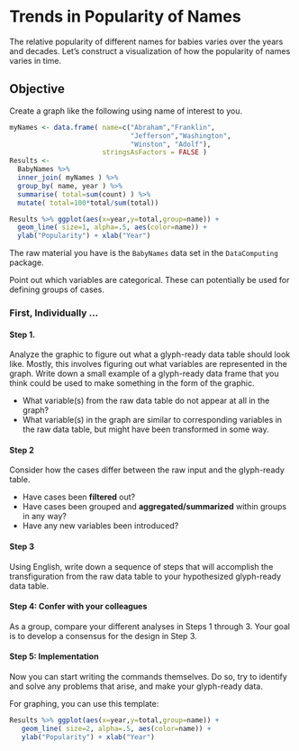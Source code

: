 # Trends in Popularity of Names

The relative popularity of different names for babies varies over the years and decades.  Let's construct a visualization of how the popularity of names varies in time.  


## Objective

Create a graph like the following using name of interest to you. 

```r
myNames <- data.frame( name=c("Abraham","Franklin",
                              "Jefferson","Washington", 
                              "Winston", "Adolf"), 
                       stringsAsFactors = FALSE )
Results <- 
  BabyNames %>%
  inner_join( myNames ) %>%
  group_by( name, year ) %>%
  summarise( total=sum(count) ) %>%
  mutate( total=100*total/sum(total))
```
```r
Results %>% ggplot(aes(x=year,y=total,group=name)) +
  geom_line( size=1, alpha=.5, aes(color=name)) +
  ylab("Popularity") + xlab("Year")
```

The raw material you have is the `BabyNames` data set in the `DataComputing` package.

Point out which variables are categorical.  These can potentially be used for defining groups of cases.

### First, Individually ...

#### Step 1.

Analyze the graphic to figure out what a glyph-ready data table should look like. Mostly, this involves figuring out what variables are represented in the graph.  Write down a small example of a glyph-ready data frame that you think could be used to make something in the form of the graphic.

* What variable(s) from the raw data table do not appear at all in the graph?
* What variable(s) in the graph are similar to corresponding variables in the raw data table, but might have been transformed in some way.

#### Step 2

Consider how the cases differ between the raw input and the glyph-ready table.

* Have cases been **filtered** out? 
* Have cases been grouped and **aggregated/summarized** within groups in any way?
* Have any new variables been introduced? 
    
#### Step 3

Using English, write down a sequence of steps that will accomplish the transfiguration from the raw data table to your hypothesized glyph-ready data table.

#### Step 4: Confer with your colleagues

As a group, compare your different analyses in Steps 1 through 3.  Your goal is to develop a consensus for the design in Step 3.



#### Step 5: Implementation

Now you can start writing the commands themselves.  Do so, try to identify and solve any problems that arise, and make your glyph-ready data.

For graphing, you can use this template:
```r
Results %>% ggplot(aes(x=year,y=total,group=name)) +
   geom_line( size=2, alpha=.5, aes(color=name)) +
   ylab("Popularity") + xlab("Year")
```

